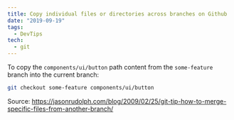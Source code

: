 ```yaml
---
title: Copy individual files or directories across branches on Github
date: "2019-09-19"
tags:
  - DevTips
tech:
  - git
---
```


To copy the `components/ui/button` path content from the `some-feature` branch into the current branch:

```sh
git checkout some-feature components/ui/button
```

Source: https://jasonrudolph.com/blog/2009/02/25/git-tip-how-to-merge-specific-files-from-another-branch/
